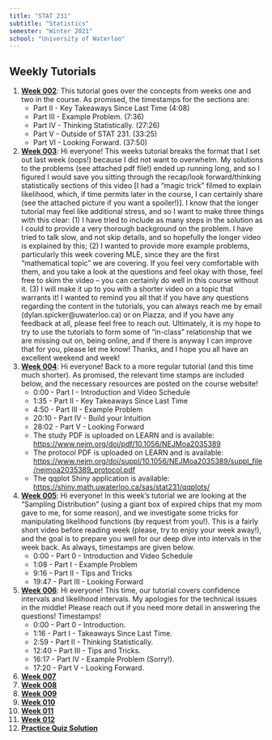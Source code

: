 ```yaml
---
title: "STAT 231"
subtitle: "Statistics"
semester: "Winter 2021"
school: "University of Waterloo"
---
```


## Weekly Tutorials
1. [**Week 002**](https://www.youtube.com/watch?v=F3Z-5s30D4A&list=PL0Y1Z_F8RtX6uDIp-d2-Ch584l9cawVOq&index=1){target="_BLANK"}: This tutorial goes over the concepts from weeks one and two in the course. As promised, the timestamps for the sections are:
    * Part II - Key Takeaways Since Last Time (4:08)
    * Part III - Example Problem. (7:36)
    * Part IV - Thinking Statistically. (27:26)
    * Part V - Outside of STAT 231. (33:25)
    * Part VI - Looking Forward. (37:50)
1. [**Week 003**](https://www.youtube.com/watch?v=KbiNSGX2-Cc&list=PL0Y1Z_F8RtX6uDIp-d2-Ch584l9cawVOq&index=2){target="_BLANK"}: Hi everyone! This weeks tutorial breaks the format that I set out last week (oops!) because I did not want to overwhelm. My solutions to the problems (see attached pdf file!) ended up running long, and so I figured I would save you sitting through the recap/look forward/thinking statistically sections of this video [I had a "magic trick" filmed to explain likelihood, which, if time permits later in the course, I can certainly share (see the attached picture if you want a spoiler!)]. I know that the longer tutorial may feel like additional stress, and so I want to make three things with this clear: (1) I have tried to include as many steps in the solution as I could to provide a very thorough background on the problem. I have tried to talk slow, and not skip details, and so hopefully the longer video is explained by this; (2) I wanted to provide more example problems, particularly this week covering MLE, since they are the first "mathematical topic" we are covering. If you feel very comfortable with them, and you take a look at the questions and feel okay with those, feel free to skim the video -- you can certainly do well in this course without it. (3) I will make it up to you with a shorter video on a topic that warrants it! I wanted to remind you all that if you have any questions regarding the content in the tutorials, you can always reach me by email (dylan.spicker@uwaterloo.ca) or on Piazza, and if you have any feedback at all, please feel free to reach out. Ultimately, it is my hope to try to use the tutorials to form some of "in-class" relationship that we are missing out on, being online, and if there is anyway I can improve that for you, please let me know! Thanks, and I hope you all have an excellent weekend and week!
1. [**Week 004**](https://www.youtube.com/watch?v=YVeNbthXki8&list=PL0Y1Z_F8RtX6uDIp-d2-Ch584l9cawVOq&index=3){target="_BLANK"}: Hi everyone! Back to a more regular tutorial (and this time much shorter). As promised, the relevant time stamps are included below, and the necessary resources are posted on the course website! 
    * 0:00​ - Part I - Introduction and Video Schedule
    * 1:35​ - Part II - Key Takeaways Since Last Time
    * 4:50​ - Part III - Example Problem
    * 20:10​ - Part IV - Build your Intuition
    * 28:02​ - Part V - Looking Forward
    * The study PDF is uploaded on LEARN and is available: [https://www.nejm.org/doi/pdf/10.1056/NEJMoa2035389](https://www.nejm.org/doi/pdf/10.1056/NEJMoa2035389)
    * The protocol PDF is uploaded on LEARN and is available: [https://www.nejm.org/doi/suppl/10.1056/NEJMoa2035389/suppl_file/nejmoa2035389_protocol.pdf](https://www.nejm.org/doi/suppl/10.1056/NEJMoa2035389/suppl_file/nejmoa2035389_protocol.pdf)
    * The qqplot Shiny application is available: [https://shiny.math.uwaterloo.ca/sas/stat231/qqplots/](https://shiny.math.uwaterloo.ca/sas/stat231/qqplots/)
1. [**Week 005**](https://www.youtube.com/watch?v=_euR1kVMQ5A&list=PL0Y1Z_F8RtX6uDIp-d2-Ch584l9cawVOq&index=4){target="_BLANK"}: Hi everyone! In this week's tutorial we are looking at the "Sampling Distribution" (using a giant box of expired chips that my mom gave to me, for some reason), and we investigate some tricks for manipulating likelihood functions (by request from you!). This is a fairly short video before reading week (please, try to enjoy your week away!), and the goal is to prepare you well for our deep dive into intervals in the week back. As always, timestamps are given below. 
    * 0:00 - Part 0 - Introduction and Video Schedule
    * 1:08 - Part I - Example Problem
    * 9:16 - Part II - Tips and Tricks
    * 19:47 - Part III - Looking Forward
1. [**Week 006**](https://www.youtube.com/watch?v=62zjWL0bTRU&list=PL0Y1Z_F8RtX6uDIp-d2-Ch584l9cawVOq&index=5){target="_BLANK"}: Hi everyone! This time, our tutorial covers confidence intervals and likelihood intervals. My apologies for the technical issues in the middle! Please reach out if you need more detail in answering the questions! Timestamps!
    * 0:00​ - Part 0 - Introduction.
    * 1:16​ - Part I - Takeaways Since Last Time.
    * 2:59​ - Part II - Thinking Statistically.
    * 12:40​ - Part III - Tips and Tricks.
    * 16:17​ - Part IV - Example Problem (Sorry!).
    * 17:20​ - Part V - Looking Forward.
1. [**Week 007**](https://www.youtube.com/watch?v=_8QsNskn8NE&list=PL0Y1Z_F8RtX6uDIp-d2-Ch584l9cawVOq&index=6){target="_BLANK"}
1. [**Week 008**](https://www.youtube.com/watch?v=eZCXqBXmr08&list=PL0Y1Z_F8RtX6uDIp-d2-Ch584l9cawVOq&index=7){target="_BLANK"}
1. [**Week 009**](https://www.youtube.com/watch?v=0eDvg2Ed_04&list=PL0Y1Z_F8RtX6uDIp-d2-Ch584l9cawVOq&index=8){target="_BLANK"}
1. [**Week 010**](https://www.youtube.com/watch?v=qGijVMTGdsU&list=PL0Y1Z_F8RtX6uDIp-d2-Ch584l9cawVOq&index=9){target="_BLANK"}
1. [**Week 011**](https://www.youtube.com/watch?v=GslLfy-t0qI&list=PL0Y1Z_F8RtX6uDIp-d2-Ch584l9cawVOq&index=10){target="_BLANK"}
1. [**Week 012**](https://www.youtube.com/watch?v=OB_ws-DqUKw&list=PL0Y1Z_F8RtX6uDIp-d2-Ch584l9cawVOq&index=11){target="_BLANK"}
1. [**Practice Quiz Solution**](https://www.youtube.com/watch?v=Oot1FwEZIbc&list=PL0Y1Z_F8RtX6uDIp-d2-Ch584l9cawVOq&index=12){target="_BLANK"}